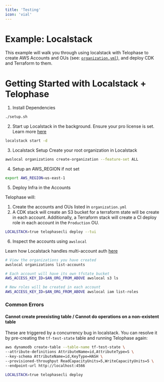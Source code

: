 ```yaml
---
title: 'Testing'
icon: 'vial'
---
```


# Example: Localstack
This example will walk you through using localstack with Telophase to create AWS Accounts and OUs (see: [`organization.yml`](./organization.yml)), and deploy CDK and Terraform to them.

# Getting Started with Localstack + Telophase
1. Install Dependencies
```bash
./setup.sh
```

2. Start up Localstack in the background. Ensure your pro license is set. Learn more [here](https://docs.localstack.cloud/getting-started/auth-token/)
```bash
localstack start -d
```

3. Localstack Setup
Create your root organization in Localstack
```bash
awslocal organizations create-organization --feature-set ALL
```

4. Setup an AWS_REGION if not set
```bash
export AWS_REGION=us-east-1
```

5. Deploy Infra in the Accounts

Telophase will:
1. Create the accounts and OUs listed in `organization.yml`
2. A CDK stack will create an S3 bucket for a terraform state will be create in each account. Additionally, a Terraform stack will create a CI deploy role in each account in the `Production` OU.
```bash
LOCALSTACK=true telophasecli deploy --tui
```

6. Inspect the accounts using `awslocal`

Learn how Localstack handles multi-account auth [here](https://docs.localstack.cloud/references/multi-account-setups/)
```bash
# View the organizations you have created
awslocal organizations list-accounts

# Each account will have its own tfstate bucket 
AWS_ACCESS_KEY_ID=$AN_ORG_FROM_ABOVE awslocal s3 ls

# New roles will be created in each account
AWS_ACCESS_KEY_ID=$AN_ORG_FROM_ABOVE awslocal iam list-roles
```

### Common Errors
#### Cannot create preexisting table / Cannot do operations on a non-existent table
These are triggered by a concurrency bug in localstack. You can resolve it by pre-creating the `tf-test-state` table and running Telophase again:
```bash
aws dynamodb create-table --table-name tf-test-state \
--attribute-definitions AttributeName=id,AttributeType=S \
--key-schema AttributeName=id,KeyType=HASH \
--provisioned-throughput ReadCapacityUnits=5,WriteCapacityUnits=5 \
--endpoint-url http://localhost:4566

LOCALSTACK=true telophasecli deploy
```